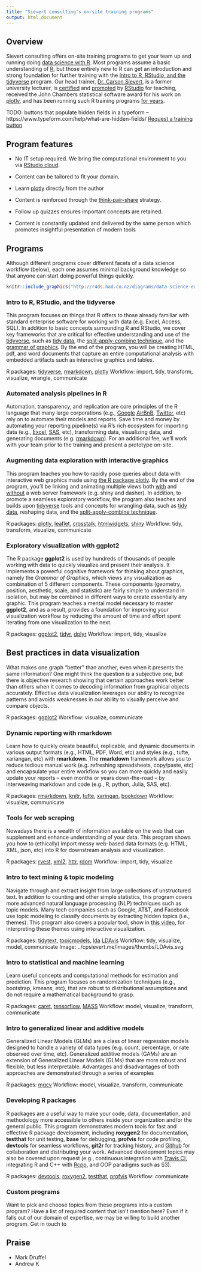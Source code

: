 ```yaml
---
title: "Sievert consulting's on-site training programs"
output: html_document
---
```


## Overview

Sievert consulting offers on-site training programs to get your team up and running doing [data science with R](http://r4ds.had.co.nz/). Most programs assume a basic understanding of [R](https://www.r-project.org/), but those entirely new to R can get an introduction and strong foundation for further training with the [Intro to R, RStudio, and the tidyverse](#programs) program. Our head trainer, [Dr. Carson Sievert](https://cpsievert.me/), is a former university lecturer, is [certified](/certificate.pdf) and [promoted](https://www.rstudio.com/instructors) by [RStudio](https://rstudio.com) for teaching, received the John Chambers statistical software award for his work on [plotly](https://plotly-book.cpsievert.me), and has been running such R training programs [for years](https://workshops.cpsievert.me).

TODO: buttons that populate hidden fields in a typeform -- https://www.typeform.com/help/what-are-hidden-fields/
[Request a training button]()

## Program features

* No IT setup required. We bring the computational environment to you via [RStudio cloud](https://rstudio.cloud/).

* Content can be tailored to fit your domain.

* Learn [plotly](https://cran.r-project.org/package=plotly) directly from the author

* Content is reinforced through the [think-pair-share](https://en.wikipedia.org/wiki/Think-pair-share) strategy.

* Follow up quizzes ensures important concepts are retained.

* Content is constantly updated and delivered by the same person which promotes insightful presentation of modern tools

## Programs

Although different programs cover different facets of a data science workflow (below), each one assumes minimal background knowledge so that anyone can start doing powerful things quickly.

```r
knitr::include_graphics("http://r4ds.had.co.nz/diagrams/data-science-explore.png")
```

### Intro to R, RStudio, and the tidyverse

This program focuses on things that R offers to those already familiar with standard enterprise software for working with data (e.g. Excel, Access, SQL). In addition to basic concepts surrounding R and RStudio, we cover key frameworks that are critical for effective understanding and use of the [tidyverse](https://www.tidyverse.org/), such as [tidy data](https://www.jstatsoft.org/article/view/v059i10), the [split-apply-combine technique](https://www.jstatsoft.org/article/view/v040i01), and the [grammar of graphics](https://www.amazon.com/Grammar-Graphics-Statistics-Computing/dp/0387245448). By the end of the program, you will be creating HTML, pdf, and word documents that capture an entire computational analysis with embedded artifacts such as interactive graphics and tables.

R packages: [tidyverse](https://www.tidyverse.org/), [rmarkdown](https://rmarkdown.rstudio.com/), [plotly](https://plot.ly/r/)
Workflow: import, tidy, transform, visualize, wrangle, communicate

### Automated analysis pipelines in R

Automation, transparency, and replication are core principles of the R language that many large corporations (e.g., [Google](https://www.r-bloggers.com/r-at-google/) [AirBnB](https://peerj.com/preprints/3182.pdf), [Twitter](https://medium.com/@rchang/my-two-year-journey-as-a-data-scientist-at-twitter-f0c13298aee6), etc) rely on to automate their models and reports. Save time and money by automating your reporting pipeline(s) via R's rich ecosystem for importing data (e.g., [Excel](https://readxl.tidyverse.org/), [SAS](https://haven.tidyverse.org/), etc), transforming data, visualizing data, and generating documents (e.g. [rmarkdown](https://rmarkdown.rstudio.com/)). For an additional fee, we'll work with your team prior to the training and present a prototype on-site.

### Augmenting data exploration with interactive graphics

This program teaches you how to rapidly pose queries about data with interactive web graphics made using [the R package plotly](https://plot.ly/r/). By the end of the program, you'll be linking and animating multiple views both [with](https://plotly-book.cpsievert.me/linking-views-without-shiny.html) and [without](https://plotly-book.cpsievert.me/linking-views-without-shiny.html) a web server framework (e.g. shiny and dasher). In addition, to promote a seamless exploratory workflow, the program also teaches and builds upon [tidyverse](https://www.tidyverse.org/) tools and concepts for wrangling data, such as [tidy data](https://cran.r-project.org/web/packages/tidyr/vignettes/tidy-data.html), reshaping data, and the [split-apply-combine technique](https://www.jstatsoft.org/article/view/v040i01).

R packages: [plotly](https://plot.ly/r/), [leaflet](https://rstudio.github.io/leaflet/), [crosstalk](https://rstudio.github.io/crosstalk/), [htmlwidgets](http://htmlwidgets.org), [shiny](https://shiny.rstudio.com/)
Workflow: tidy, transform, visualize, communicate

### Exploratory visualization with ggplot2

The R package **ggplot2** is used by hundreds of thousands of people working with data to quickly visualize and present their analysis. It implements a powerful cognitive framework for thinking about graphics, namely the _Grammar of Graphics_, which views any visualization as combination of 5 different components. These components (geometry, position, aesthetic, scale, and statistic) are fairly simple to understand in isolation, but may be combined in different ways to create essentially any graphic. This program teaches a mental model necessary to master **ggplot2**, and as a result, provides a foundation for improving your visualization workflow by reducing the amount of time and effort spent iterating from one visualization to the next.

R packages: [ggplot2](http://ggplot2.tidyverse.org/), [tidyr](http://tidyr.tidyverse.org/), [dplyr](http://dplyr.tidyverse.org/)
Workflow: import, tidy, visualize


## Best practices in data visualization

What makes one graph "better" than another, even when it presents the same information? One might think the question is a subjective one, but there is objective research showing that certain approaches work better than others when it comes to decoding information from graphical objects accurately. Effective data visualization leverages our ability to recognize patterns and avoids weaknesses in our ability to visually perceive and compare objects.

R packages: [ggplot2](http://ggplot2.tidyverse.org/)
Workflow: visualize, communicate



### Dynamic reporting with rmarkdown

Learn how to quickly create beautiful, replicable, and dynamic documents in various output formats (e.g., HTML, PDF, Word, etc) and styles (e.g., tufte, xariangan, etc) with **rmarkdown**. The **rmarkdown** framework allows you to reduce tedious manual work (e.g. refreshing spreadsheets, copy/paste, etc) and encapsulate your entire workflow so you can more quickly and easily update your reports -- even months or years down-the-road -- by interweaving markdown and code (e.g., R, python, Julia, SAS, etc).

R packages: [rmarkdown](https://rmarkdown.rstudio.com/), [knitr](https://yihui.name/knitr), [tufte](https://rstudio.github.io/tufte/), [xaringan](https://github.com/yihui/xaringan/), [bookdown](https://bookdown.org)
Workflow: visualize, communicate

### Tools for web scraping

Nowadays there is a wealth of information available on the web that can supplement and enhance understanding of your data. This program shows you how to (ethically) import messy web-based data formats (e.g. HTML, XML, json, etc) into R for downstream analysis and visualization. 

R packages: [rvest](https://cran.r-project.org/package=rvest), [xml2](http://xml2.r-lib.org/), [httr](http://httr.r-lib.org/), [rdom](https://github.com/cpsievert/rdom)
Workflow: import, tidy, visualize

### Intro to text mining & topic modeling

Navigate through and extract insight from large collections of unstructured text. In addition to counting and other simple statistics, this program covers more advanced natural language processing (NLP) techniques such as topic models. Many tech companies such as Google, AT&T, and Facebook use topic modeling to classify documents by extracting hidden topics (i.e., themes). This program also covers a popular tool, show in [this video](https://www.youtube.com/watch?v=IksL96ls4o0), for interpreting these themes using interactive visualization.

R packages: [tidytext](https://www.tidytextmining.com/),  [topicmodels](https://cran.r-project.org/package=topicmodels), [lda](https://cran.r-project.org/package=lda) [LDAvis](https://github.com/cpsievert/LDAvis)
Workflow: tidy, visualize, model, communicate
Image: ../cpsievert.me/images/thumbs/LDAvis.svg 


### Intro to statistical and machine learning

Learn useful concepts and computational methods for estimation and prediction. This program focuses on randomization techniques (e.g., bootstrap, kmeans, etc), that are robust to distributional assumptions and do not require a mathematical background to grasp.

R packages: [caret](http://topepo.github.io/caret/index.html), [tensorflow](https://tensorflow.rstudio.com/), [MASS](http://www.springer.com/us/book/9780387954578)
Workflow: model, visualize, transform, communicate

### Intro to generalized linear and additive models

Generalized Linear Models (GLMs) are a class of linear regression models designed to handle a variety of data types (e.g. count, percentage, or rate observed over time, etc). Generalized additive models (GAMs) are an extension of Generalized Linear Models (GLMs) that are more robust and flexible, but less interpretable. Advantages and disadvantages of both approaches are demonstrated through a series of examples

R packages: [mgcv](https://cran.r-project.org/package=mgcv)
Workflow: model, visualize, transform, communicate


### Developing R packages

R packages are a useful way to make your code, data, documentation, and methodology more accessible to others inside your organization and/or the general public. This program demonstrates modern tools for fast and effective R package development, including **roxygen2** for documentation, **testthat** for unit testing, **base** for debugging, **profvis** for code profiling, **devtools** for seamless workflows, **git2r** for tracking history, and [Github](https://github.com/) for collaboration and distributing your work. Advanced development topics may also be covered upon request (e.g., continuous integration with [Travis CI](https://travis-ci.org/), integrating R and C++ with [Rcpp](http://www.rcpp.org/), and OOP paradigms such as S3).

R packages: [devtools](https://cran.r-project.org/package=devtools), [roxygen2](https://cran.r-project.org/package=roxygen2), [testthat](https://cran.r-project.org/package=testthat), [profvis](https://cran.r-project.org/package=profvis)
Workflow: communicate

<!--
### Intro to bayesian analysis

In probability and statistics, there are two major paradigms: [bayesian](https://en.wikipedia.org/wiki/Bayesian_probability) and [frequentist](https://en.wikipedia.org/wiki/Frequentist_probability). Bayesian is preferred to frequentist typically for a few reasons: 

* Mathematical convenience:
* Philosophy: more natural probability statements
* Sequential analysis: incorporate a [prior](https://en.wikipedia.org/wiki/Prior_probability) belief 

R packages: 
Workflow: model, visualize, transform, communicate
-->



### Custom programs

Want to pick and choose topics from these programs into a custom program? Have a list of required content that isn't mention here? Even if it falls out of our domain of expertise, we may be willing to build another program. Get in touch to 


## Praise 

* Mark Druffel
* Andrew K
